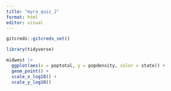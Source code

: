 ```yaml
---
title: "myra_quiz_2"
format: html
editor: visual
---
```


```r
gitcreds::gitcreds_set()
```

```r
library(tidyverse) 

midwest |>  
  ggplot(aes(x = poptotal, y = popdensity, color = state)) +   
  geom_point() +   
  scale_x_log10() +   
  scale_y_log10()
```
